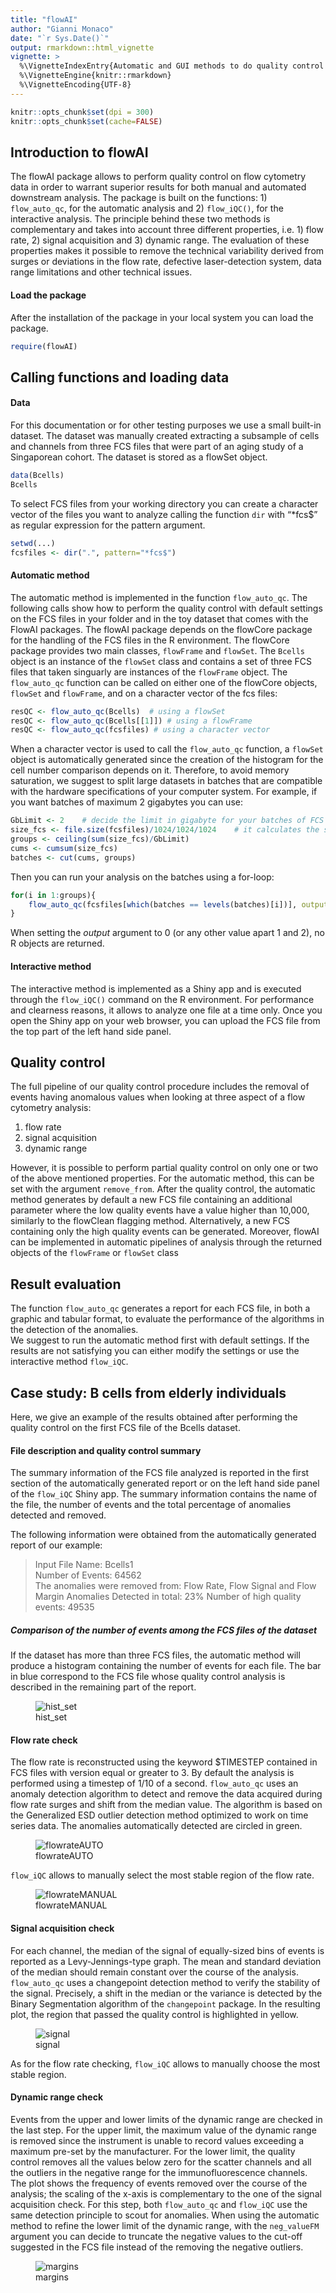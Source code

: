 ---
title: "flowAI"
author: "Gianni Monaco"
date: "`r Sys.Date()`"
output: rmarkdown::html_vignette
vignette: >
  %\VignetteIndexEntry{Automatic and GUI methods to do quality control on Flow cytometry Data}
  %\VignetteEngine{knitr::rmarkdown}
  %\VignetteEncoding{UTF-8}
---

```{r setup, include=FALSE}
knitr::opts_chunk$set(dpi = 300)
knitr::opts_chunk$set(cache=FALSE)
```
## Introduction to flowAI

The flowAI package allows to perform quality control on flow cytometry data in order to warrant superior results for both manual and automated downstream analysis. The package is built on the functions: 1)  `flow_auto_qc`, for the automatic analysis and 2) `flow_iQC()`, for the interactive analysis. The principle behind these two methods is complementary and takes into account three different properties, i.e. 1) flow rate, 2) signal acquisition and 3) dynamic range.
The evaluation of these properties makes it possible to remove the technical variability derived from surges or deviations in the flow rate, defective laser-detection system, data range limitations and other technical issues. 


#### Load the package
After the installation of the package in your local system you can load the package.  

```{r, message=FALSE}
require(flowAI)
```

## Calling functions and loading data

#### Data

For this documentation or for other testing purposes we use a small 
built-in dataset. The dataset was manually created extracting a subsample 
of cells and channels from three FCS files that were part of an
aging study of a Singaporean cohort. 
The dataset is stored as a flowSet object.

```{r, collapse = TRUE}
data(Bcells)
Bcells
```

To select FCS files from your working directory you can create a character vector of 
the files you want to analyze calling the function `dir` with "*fcs$" as regular expression
for the pattern argument.

```{r, eval=FALSE}
setwd(...)
fcsfiles <- dir(".", pattern="*fcs$")
```

#### Automatic method
The automatic method is implemented in the function `flow_auto_qc`. 
The following calls show how to perform the quality control with default 
settings on the FCS files in your folder and in the toy dataset that comes with the FlowAI packages.
The flowAI package depends on the flowCore package for the handling of the FCS files in the R environment. The flowCore package provides two main classes, `flowFrame` and `flowSet`. The `Bcells` object is an instance of the `flowSet` class and contains a set of three FCS files that taken singuarly are instances of the `flowFrame` object.  The `flow_auto_qc` function can be called on either one of the flowCore objects, `flowSet` and `flowFrame`, and on a character vector of the fcs files:

```{r, eval=FALSE}
resQC <- flow_auto_qc(Bcells)  # using a flowSet
resQC <- flow_auto_qc(Bcells[[1]]) # using a flowFrame
resQC <- flow_auto_qc(fcsfiles) # using a character vector
```

When a character vector is used to call the `flow_auto_qc` function, a `flowSet` object is automatically generated since the creation of the histogram for the cell number comparison depends on it. 
Therefore, to avoid memory saturation, we suggest to split large datasets in batches that are compatible with the hardware specifications of your computer system.
For example, if you want batches of maximum 2 gigabytes you can use:

```{r, eval=FALSE}
GbLimit <- 2    # decide the limit in gigabyte for your batches of FCS files
size_fcs <- file.size(fcsfiles)/1024/1024/1024    # it calculates the size in gigabytes for each FCS file
groups <- ceiling(sum(size_fcs)/GbLimit)
cums <- cumsum(size_fcs)
batches <- cut(cums, groups) 
```

Then you can run your analysis on the batches using a for-loop:
```{r, eval=FALSE}
for(i in 1:groups){
    flow_auto_qc(fcsfiles[which(batches == levels(batches)[i])], output = 0) 
}
```
When setting the *output* argument to 0 (or any other value apart 1 and 2), no R objects are returned.

#### Interactive method
The interactive method is implemented as a Shiny app and is executed through 
the `flow_iQC()` command on the R environment. 
For performance and clearness reasons, it allows to analyze one file at a time only.
Once you open the Shiny app on your web browser, you can upload the FCS file from the top part of the left hand side panel. 


## Quality control
The full pipeline of our quality control procedure includes the removal of events having
anomalous values when looking at three aspect of a flow cytometry analysis: 
 
1. flow rate  
2. signal acquisition  
3. dynamic range

However, it is possible to perform partial quality control on only one or two of the above mentioned properties. For the automatic method, this can be set with the argument `remove_from`.
After the quality control, the automatic method generates by default a new FCS file containing an additional parameter where the low quality events have a value higher than 10,000, similarly to the flowClean flagging method. Alternatively, a new FCS containing only the high quality events can be generated. 
Moreover, flowAI can be implemented in automatic pipelines of analysis through the returned objects of the `flowFrame` or `flowSet` class

## Result evaluation
The function `flow_auto_qc` generates a report for each FCS file, in both a graphic and tabular format, to evaluate the performance of the algorithms in the detection of the anomalies.  
We suggest to run the automatic method first with default settings. If the results are not satisfying you can either modify the settings or use the interactive method `flow_iQC`. 

## Case study: B cells from elderly individuals

Here, we give an example of the results obtained after performing the quality control on the first FCS file of the Bcells dataset.

#### File description and quality control summary
The summary information of the FCS file analyzed is reported in the first section of the automatically generated report or on the left hand side panel of the `flow_iQC` Shiny app. The summary information contains the name of the file, the number of events and the total percentage of anomalies detected and removed.

The following information were obtained from the automatically generated report of our example:

> Input File Name: Bcells1    
> Number of Events: 64562  
> The anomalies were removed from: Flow Rate, Flow Signal and Flow Margin
> Anomalies Detected in total: 23%
> Number of high quality events: 49535

##### Comparison of the number of events among the FCS files of the dataset
If the dataset has more than three FCS files, the automatic method will produce a histogram containing the number of events for each file. The bar in blue correspond to the FCS file whose quality control analysis is described in the remaining part of the report.

![hist_set](hist_set.png)


#### Flow rate check
The flow rate is reconstructed using the keyword $TIMESTEP contained in FCS files with version equal or greater to 3. By default the analysis is performed using a timestep of 1/10 of a second. `flow_auto_qc` uses an anomaly detection algorithm to detect and remove the data acquired during flow rate surges and shift from the median value. The algorithm is based on the Generalized ESD outlier detection method optimized to work on time series data. The anomalies automatically detected are circled in green. 

![flowrateAUTO](autoflowrate.png)

`flow_iQC` allows to manually select the most stable region of the flow rate.

![flowrateMANUAL](iQCrate.png)

#### Signal acquisition check
For each channel, the median of the signal of equally-sized bins of events is reported as a Levy-Jennings-type graph. The mean and standard deviation of the median should remain constant over the course of the analysis. `flow_auto_qc` uses a changepoint detection method to verify the stability of the signal. Precisely, a shift in the median or the variance is detected by the Binary Segmentation algorithm of the `changepoint` package. In the resulting plot, the region that passed the quality control is highlighted in yellow.

![signal](autosignal.png)

As for the flow rate checking, `flow_iQC` allows to manually choose the most stable region.

#### Dynamic range check
Events from the upper and lower limits of the dynamic range are checked in the last step. For the upper limit, the maximum value of the dynamic range is removed since the instrument is unable to record values exceeding a maximum pre-set by the manufacturer. For the lower limit, the quality control removes all the values below zero for the scatter channels and all the outliers in the negative range for the immunofluorescence channels. The plot shows the frequency of events removed over the course of the analysis; the scaling of the x-axis is complementary to the one of the signal acquisition check.
For this step, both `flow_auto_qc` and `flow_iQC` use the same detection principle to scout for anomalies.
When using the automatic method to refine the lower limit of the dynamic range, with the `neg_valueFM` argument you can decide to truncate the negative values to the cut-off suggested in the FCS file instead of the removing the negative outliers. 

![margins](margins.png)


